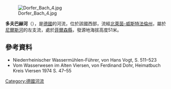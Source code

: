 {{Coord|51|15|47|N|6|24|42|E|display=title}}

[[Image:Dorfer_Bach_4.jpg|right]]

'''多夫巴赫河'''（{{lang-de|Dorfer Bach}}），是[[德國|德國]]的河流，位於該國西部，流經[[北萊茵-威斯特法倫州|北萊茵-威斯特法倫州]]，屬於[[尼爾斯河|尼爾斯河]]的左支流，處於[[菲爾森縣|菲爾森縣]]，發源地海拔高度51米。

==參考資料==
* Niederrheinischer Wassermühlen-Führer, von Hans Vogt, S. 511–523
* Vom Wasserwesen im Alten Viersen, von Ferdinand Dohr, Heimatbuch Kreis Viersen 1974 S. 47–55

{{Germany-geo-stub}}
[[Category:德國河流|Category:德國河流]]